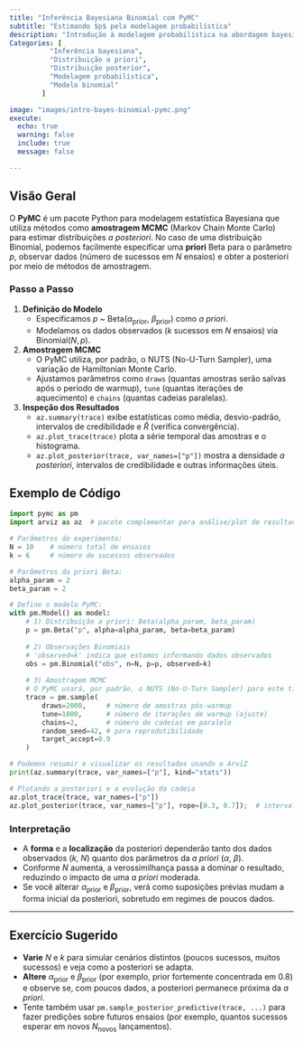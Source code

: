 ```yaml
---
title: "Inferência Bayesiana Binomial com PyMC"  
subtitle: "Estimando $p$ pela modelagem probabilística"  
description: "Introdução à modelagem probabilística na abordagem bayesiana."
Categories: [
          "Inferência bayesiana",
          "Distribuição a priori",
          "Distribuição posterior",
          "Modelagem probabilística",
          "Modelo binomial"
        ]

image: "images/intro-bayes-binomial-pymc.png"  
execute:  
  echo: true  
  warning: false  
  include: true  
  message: false  

---
```


## Visão Geral

O **PyMC** é um pacote Python para modelagem estatística Bayesiana que utiliza métodos como **amostragem MCMC** (Markov Chain Monte Carlo) para estimar distribuições *a posteriori*. No caso de uma distribuição Binomial, podemos facilmente especificar uma **priori** Beta para o parâmetro $p$, observar dados (número de sucessos em $N$ ensaios) e obter a posteriori por meio de métodos de amostragem.

### Passo a Passo

1. **Definição do Modelo**  
   - Especificamos $p$ ~ Beta($\alpha_{\mathrm{prior}}$, $\beta_{\mathrm{prior}}$) como *a priori*.  
   - Modelamos os dados observados ($k$ sucessos em $N$ ensaios) via Binomial($N, p$).

2. **Amostragem MCMC**  
   - O PyMC utiliza, por padrão, o NUTS (No-U-Turn Sampler), uma variação de Hamiltonian Monte Carlo.  
   - Ajustamos parâmetros como `draws` (quantas amostras serão salvas após o período de warmup), `tune` (quantas iterações de aquecimento) e `chains` (quantas cadeias paralelas).

3. **Inspeção dos Resultados**  
   - `az.summary(trace)` exibe estatísticas como média, desvio-padrão, intervalos de credibilidade e $\hat{R}$ (verifica convergência).  
   - `az.plot_trace(trace)` plota a série temporal das amostras e o histograma.  
   - `az.plot_posterior(trace, var_names=["p"])` mostra a densidade *a posteriori*, intervalos de credibilidade e outras informações úteis.

## Exemplo de Código

```python
import pymc as pm
import arviz as az  # pacote complementar para análise/plot de resultados

# Parâmetros do experimento:
N = 10    # número total de ensaios
k = 6     # número de sucessos observados

# Parâmetros da priori Beta:
alpha_param = 2
beta_param = 2

# Define o modelo PyMC:
with pm.Model() as model:
    # 1) Distribuição a priori: Beta(alpha_param, beta_param)
    p = pm.Beta("p", alpha=alpha_param, beta=beta_param)
    
    # 2) Observações Binomiais
    # 'observed=k' indica que estamos informando dados observados
    obs = pm.Binomial("obs", n=N, p=p, observed=k)
    
    # 3) Amostragem MCMC
    # O PyMC usará, por padrão, o NUTS (No-U-Turn Sampler) para este tipo de modelo.
    trace = pm.sample(
        draws=2000,     # número de amostras pós-warmup
        tune=1000,      # número de iterações de warmup (ajuste)
        chains=2,       # número de cadeias em paralelo
        random_seed=42, # para reprodutibilidade
        target_accept=0.9
    )

# Podemos resumir e visualizar os resultados usando o ArviZ
print(az.summary(trace, var_names=["p"], kind="stats"))

# Plotando a posteriori e a evolução da cadeia
az.plot_trace(trace, var_names=["p"])
az.plot_posterior(trace, var_names=["p"], rope=[0.3, 0.7]);  # intervalos de relevância, se desejar
```

### Interpretação

- A **forma** e a **localização** da posteriori dependerão tanto dos dados observados ($k$, $N$) quanto dos parâmetros da *a priori* ($\alpha$, $\beta$).  
- Conforme $N$ aumenta, a verossimilhança passa a dominar o resultado, reduzindo o impacto de uma *a priori* moderada.  
- Se você alterar $\alpha_{\mathrm{prior}}$ e $\beta_{\mathrm{prior}}$, verá como suposições prévias mudam a forma inicial da posteriori, sobretudo em regimes de poucos dados.

---

## Exercício Sugerido

- **Varie** $N$ e $k$ para simular cenários distintos (poucos sucessos, muitos sucessos) e veja como a posteriori se adapta.  
- **Altere** $\alpha_{\mathrm{prior}}$ e $\beta_{\mathrm{prior}}$ (por exemplo, prior fortemente concentrada em 0.8) e observe se, com poucos dados, a posteriori permanece próxima da *a priori*.  
- Tente também usar `pm.sample_posterior_predictive(trace, ...)` para fazer predições sobre futuros ensaios (por exemplo, quantos sucessos esperar em novos $N_{\text{novos}}$ lançamentos).
